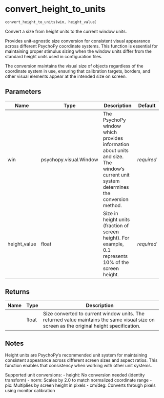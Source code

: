 # convert_height_to_units { #DeToX.convert_height_to_units }

```python
convert_height_to_units(win, height_value)
```

Convert a size from height units to the current window units.

Provides unit-agnostic size conversion for consistent visual appearance across
different PsychoPy coordinate systems. This function is essential for maintaining
proper stimulus sizing when the window units differ from the standard height units
used in configuration files.

The conversion maintains the visual size of objects regardless of the coordinate
system in use, ensuring that calibration targets, borders, and other visual
elements appear at the intended size on screen.

## Parameters {.doc-section .doc-section-parameters}

| Name         | Type                   | Description                                                                                                                             | Default    |
|--------------|------------------------|-----------------------------------------------------------------------------------------------------------------------------------------|------------|
| win          | psychopy.visual.Window | The PsychoPy window which provides information about units and size. The window's current unit system determines the conversion method. | _required_ |
| height_value | float                  | Size in height units (fraction of screen height). For example, 0.1 represents 10% of the screen height.                                 | _required_ |

## Returns {.doc-section .doc-section-returns}

| Name   | Type   | Description                                                                                                                               |
|--------|--------|-------------------------------------------------------------------------------------------------------------------------------------------|
|        | float  | Size converted to current window units. The returned value maintains the same visual size on screen as the original height specification. |

## Notes {.doc-section .doc-section-notes}

Height units are PsychoPy's recommended unit system for maintaining consistent
appearance across different screen sizes and aspect ratios. This function
enables that consistency when working with other unit systems.

Supported unit conversions:
- height: No conversion needed (identity transform)
- norm: Scales by 2.0 to match normalized coordinate range
- pix: Multiplies by screen height in pixels
- cm/deg: Converts through pixels using monitor calibration